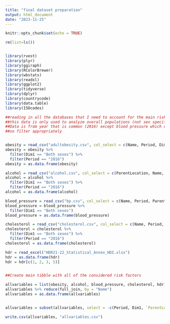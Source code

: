 ```yaml
---
title: "final dataset preparation"
output: html_document
date: "2023-11-25"
---
```


```r
knitr::opts_chunk$set(echo = TRUE)

rm(list=ls())


library(rvest)
library(plyr)
library(ggiraph)
library(RColorBrewer)
library(wbstats)
library(readxl)
library(ggplot2)
library(tidyverse)
library(dplyr)
library(countrycode)
library(data.table)
library(ISOcodes)


```
```r

##reading in all the databases that I need to account for the main risk factors
##this data is only used to analyze overall populations (not sex specific), blood pressure does not have cumulative data, so mean of male and female is taken
##Data is from year that is common (2016) except blood pressure which does not have data from that year so use 2015 data because it is the closest data available 
##so filter appropriately 


obesity = read_csv("adultobesity.csv", col_select = c(Name, Period, Dim1, PercentObesityCrude, ParentLocation))
obesity = obesity %>%
  filter(Dim1 == "Both sexes") %>%
  filter(Period == "2016") 
obesity = as.data.frame(obesity)

alcohol = read_csv("alcohol.csv", col_select = c(ParentLocation, Name, Period, Dim1, PercentAlcoholConsumers))
alcohol = alcohol %>%
  filter(Dim1 == "Both sexes") %>%
  filter(Period == "2016")
alcohol = as.data.frame(alcohol)

blood_pressure = read_csv("bp.csv", col_select = c(Name, Period, ParentLocation, Dim1, MeanSystolic))
blood_pressure = blood_pressure %>%
  filter(Dim1 == "Both sexes")
blood_pressure = as.data.frame(blood_pressure)

cholesterol = read_csv("cholesterol.csv", col_select = c(Name, Period, ParentLocation, Dim1, MeanCholesterol))
cholesterol = cholesterol %>%
  filter(Dim1 == "Both sexes") %>%
  filter(Period == "2016")
cholesterol = as.data.frame(cholesterol)

hdr = read_excel("HDR21-22_Statistical_Annex_HDI.xlsx")
hdr = as.data.frame(hdr)
hdr = hdr[c(1, 2, 3, 5)]


##Create main tibble with all of the considered risk factors 

allvariables = list(obesity, alcohol, blood_pressure, cholesterol, hdr)
allvariables %>% reduce(full_join, by = "Name")
allvariables = as.data.frame(allvariables)


allvariables = subset(allvariables, select = -c(Period, Dim1, `ParentLocation.1`, `Name.1`, `Period.1`, `Dim1.1`, `Name.2`, `Period.2`, `ParentLocation.2`, `Dim1.2`, `Name.3`, `Period.3`, `ParentLocation.3`, `Dim1.3`, `Name.4`))

write.csv(allvariables, "allvariables.csv")

```
